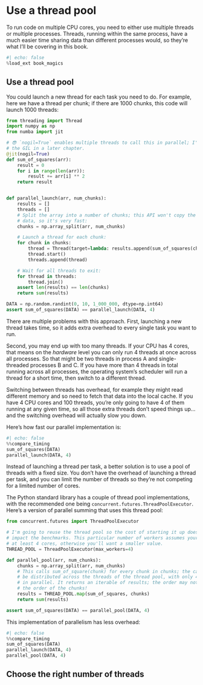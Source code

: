 # Use a thread pool

To run code on multiple CPU cores, you need to either use multiple threads or multiple processes.
Threads, running within the same process, have a much easier time sharing data than different processes would, so they're what I'll be covering in this book.

```python
#| echo: false
%load_ext book_magics
```

## Use a thread pool

You could launch a new thread for each task you need to do.
For example, here we have a thread per chunk; if there are 1000 chunks, this code will launch 1000 threads:

```python
from threading import Thread
import numpy as np
from numba import jit

# 😎 `nogil=True` enables multiple threads to call this in parallel; I'll cover
# the GIL in a later chapter.
@jit(nogil=True)
def sum_of_squares(arr):
    result = 0
    for i in range(len(arr)):
        result += arr[i] ** 2
    return result


def parallel_launch(arr, num_chunks):
    results = []
    threads = []
    # Split the array into a number of chunks; this API won't copy the
    # data, so it's very fast:
    chunks = np.array_split(arr, num_chunks)

    # Launch a thread for each chunk:
    for chunk in chunks:
        thread = Thread(target=lambda: results.append(sum_of_squares(chunk)))
        thread.start()
        threads.append(thread)

    # Wait for all threads to exit:
    for thread in threads:
        thread.join()
    assert len(results) == len(chunks)
    return sum(results)

DATA = np.random.randint(0, 10, 1_000_000, dtype=np.int64)
assert sum_of_squares(DATA) == parallel_launch(DATA, 4)
```

There are multiple problems with this approach.
First, launching a new thread takes time, so it adds extra overhead to every single task you want to run.

Second, you may end up with too many threads.
If your CPU has 4 cores, that means on the _hardware_ level you can only run 4 threads at once across all processes.
So that might be two threads in process A and single-threaded processes B and C.
If you have more than 4 threads in total running across all processes, the operating system's scheduler will run a thread for a short time, then switch to a different thread.

Switching between threads has overhead, for example they might read different memory and so need to fetch that data into the local cache.
If you have 4 CPU cores and 100 threads, you're only going to have 4 of them running at any given time, so all those extra threads don't speed things up... and the switching overhead will actually slow you down.

Here's how fast our parallel implementation is:

```python
#| echo: false
%%compare_timing
sum_of_squares(DATA)
parallel_launch(DATA, 4)
```

Instead of launching a thread per task, a better solution is to use a pool of threads with a fixed size.
You don't have the overhead of launching a thread per task, and you can limit the number of threads so they're not competing for a limited number of cores.

The Python standard library has a couple of thread pool implementations, with the recommended one being `concurrent.futures.ThreadPoolExecutor`.
Here's a version of parallel summing that uses this thread pool:

```python
from concurrent.futures import ThreadPoolExecutor

# I'm going to reuse the thread pool so the cost of starting it up doesn't
# impact the benchmarks. This particular number of workers assumes your CPU has
# at least 4 cores, otherwise you'll want a smaller value.
THREAD_POOL = ThreadPoolExecutor(max_workers=4)

def parallel_pool(arr, num_chunks):
    chunks = np.array_split(arr, num_chunks)
    # This calls sum_of_square(chunk) for every chunk in chunks; the calls will
    # be distributed across the threads of the thread pool, with only 4 running
    # in parallel. It returns an iterable of results; the order may not match
    # the order of the chunks!
    results = THREAD_POOL.map(sum_of_squares, chunks)
    return sum(results)

assert sum_of_squares(DATA) == parallel_pool(DATA, 4)
```

This implementation of parallelism has less overhead:

```python
#| echo: false
%%compare_timing
sum_of_squares(DATA)
parallel_launch(DATA, 4)
parallel_pool(DATA, 4)
```

## Choose the right number of threads

